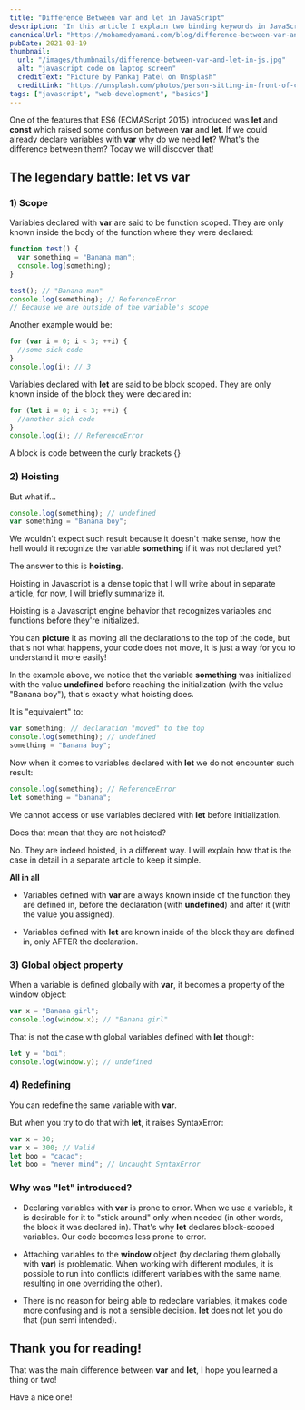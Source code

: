 ```yaml
---
title: "Difference Between var and let in JavaScript"
description: "In this article I explain two binding keywords in JavaScript that are used to declare variables: var and let, what is the difference between them and which one to use."
canonicalUrl: "https://mohamedyamani.com/blog/difference-between-var-and-let-in-js/"
pubDate: 2021-03-19
thumbnail:
  url: "/images/thumbnails/difference-between-var-and-let-in-js.jpg"
  alt: "javascript code on laptop screen"
  creditText: "Picture by Pankaj Patel on Unsplash"
  creditLink: "https://unsplash.com/photos/person-sitting-in-front-of-computer-1IW4HQuauSU?utm_medium=referral&utm_source=mohamedyamani.com"
tags: ["javascript", "web-development", "basics"]
---
```


One of the features that ES6 (ECMAScript 2015) introduced was **let** and **const** which raised some confusion between **var** and **let**. If we could already declare variables with **var** why do we need **let**? What's the difference between them? Today we will discover that!

## The legendary battle: let vs var

### 1) Scope

Variables declared with **var** are said to be function scoped. They are only known inside the body of the function where they were declared:

```javascript
function test() {
  var something = "Banana man";
  console.log(something);
}

test(); // "Banana man"
console.log(something); // ReferenceError
// Because we are outside of the variable's scope
```

Another example would be:

```javascript
for (var i = 0; i < 3; ++i) {
  //some sick code
}
console.log(i); // 3
```

Variables declared with **let** are said to be block scoped. They are only known inside of the block they were declared in:

```javascript
for (let i = 0; i < 3; ++i) {
  //another sick code
}
console.log(i); // ReferenceError
```

A block is code between the curly brackets {}

### 2) Hoisting

But what if...

```javascript
console.log(something); // undefined
var something = "Banana boy";
```

We wouldn't expect such result because it doesn't make sense, how the hell would it recognize the variable **something** if it was not declared yet?

The answer to this is **hoisting**.

Hoisting in Javascript is a dense topic that I will write about in separate article, for now, I will briefly summarize it.

Hoisting is a Javascript engine behavior that recognizes variables and functions before they're initialized.

You can **picture** it as moving all the declarations to the top of the code, but that's not what happens, your code does not move, it is just a way for you to understand it more easily!

In the example above, we notice that the variable **something** was initialized with the value **undefined** before reaching the initialization (with the value "Banana boy"), that's exactly what hoisting does.

It is "equivalent" to:

```javascript
var something; // declaration "moved" to the top
console.log(something); // undefined
something = "Banana boy";
```

Now when it comes to variables declared with **let** we do not encounter such result:

```javascript
console.log(something); // ReferenceError
let something = "banana";
```

We cannot access or use variables declared with **let** before initialization.

Does that mean that they are not hoisted?

No. They are indeed hoisted, in a different way. I will explain how that is the case in detail in a separate article to keep it simple.

**All in all**

- Variables defined with **var** are always known inside of the function they are defined in, before the declaration (with **undefined**) and after it (with the value you assigned).

- Variables defined with **let** are known inside of the block they are defined in, only AFTER the declaration.

### 3) Global object property

When a variable is defined globally with **var**, it becomes a property of the window object:

```javascript
var x = "Banana girl";
console.log(window.x); // "Banana girl"
```

That is not the case with global variables defined with **let** though:

```javascript
let y = "boi";
console.log(window.y); // undefined
```

### 4) Redefining

You can redefine the same variable with **var**.

But when you try to do that with **let**, it raises SyntaxError:

```javascript
var x = 30;
var x = 300; // Valid
let boo = "cacao";
let boo = "never mind"; // Uncaught SyntaxError
```

### Why was "let" introduced?

- Declaring variables with **var** is prone to error. When we use a variable, it is desirable for it to "stick around" only when needed (in other words, the block it was declared in). That's why **let** declares block-scoped variables. Our code becomes less prone to error.

- Attaching variables to the **window** object (by declaring them globally with **var**) is problematic. When working with different modules, it is possible to run into conflicts (different variables with the same name, resulting in one overriding the other).

- There is no reason for being able to redeclare variables, it makes code more confusing and is not a sensible decision. **let** does not let you do that (pun semi intended).

## Thank you for reading!

That was the main difference between **var** and **let**, I hope you learned a thing or two!

Have a nice one!
